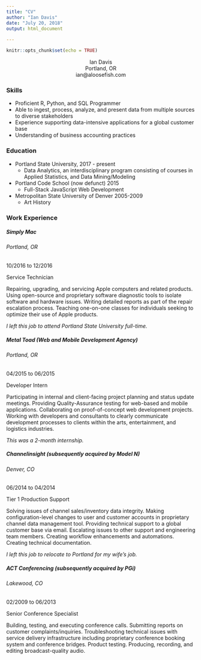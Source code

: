 ```yaml
---
title: "CV"
author: "Ian Davis"
date: "July 20, 2018"
output: html_document
      
---
```


```r
knitr::opts_chunk$set(echo = TRUE)
```

<center>Ian Davis</center>
<center>Portland, OR</center>
<center>ian@aloosefish.com</center>


### Skills

* Proficient R, Python, and SQL Programmer
* Able to ingest, process, analyze, and present data from multiple sources to diverse stakeholders
* Experience supporting data-intensive applications for a global customer base
*	Understanding of business accounting practices


### Education

* Portland State University, 2017 - present
  + Data Analytics, an interdisciplinary program consisting of courses in Applied Statistics, and Data Mining/Modeling
* Portland Code School (now defunct) 2015
  + Full-Stack JavaScript Web Development 
* Metropolitan State University of Denver 2005-2009
  + Art History


### Work Experience

##### Simply Mac
###### Portland, OR
10/2016 to 12/2016

Service Technician 

Repairing, upgrading, and servicing Apple computers and related products. Using open-source and proprietary software diagnostic tools to isolate software and hardware issues. Writing detailed reports as part of the repair escalation process. Teaching one-on-one classes for individuals seeking to optimize their use of Apple products.

*I left this job to attend Portland State University full-time.*

##### Metal Toad (Web and Mobile Development Agency)
###### Portland, OR
04/2015 to 06/2015

Developer Intern

Participating in internal and client-facing project planning and status update meetings. Providing Quality-Assurance testing for web-based and mobile applications. Collaborating on proof-of-concept web development projects. Working with developers and consultants to clearly communicate development processes to clients within the arts, entertainment, and logistics industries.

*This was a 2-month internship.*

##### Channelinsight (subsequently acquired by Model N)
###### Denver, CO			   
06/2014 to 04/2014

Tier 1 Production Support 

Solving issues of channel sales/inventory data integrity. Making configuration-level changes to user and customer accounts in proprietary channel data management tool. Providing technical support to a global customer base via email. Escalating issues to other support and engineering team members. Creating workflow enhancements and automations. Creating technical documentation.

*I left this job to relocate to Portland for my wife’s job.*

##### ACT Conferencing (subsequently acquired by PGi)
###### Lakewood, CO                           
02/2009 to 06/2013

Senior Conference Specialist 

Building, testing, and executing conference calls. Submitting reports on customer complaints/inquiries. Troubleshooting technical issues with service delivery infrastructure including proprietary conference booking system and conference bridges. Product testing.  Producing, recording, and editing broadcast-quality audio.


